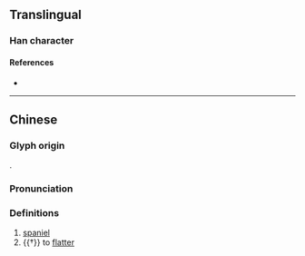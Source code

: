 {{character info/new}}
==Translingual==

===Han character===
{{Han char|rn=94|rad=犬|as=12|sn=15|four=44286|canj=KHTLC|ids=⿰犭黄}}

====References====
* {{Han ref|kx=0718.130|dkj=20676|dj=1129.260|hdz=21367.150|uh=735A|ud=29530|bh=E67D|bd=59005}}

----
==Chinese==
{{zh-forms}}

===Glyph origin===
{{Han etym}}
{{Han compound|犬|alt1=犭|黃|ls=psc|c1=s|c2=p|t1=dog}}.

===Pronunciation===
{{zh-pron
|m=huáng
|c=wong4
|mc=y
|oc=y
|cat=n,v
}}

===Definitions===
{{zh-hanzi}}

# [[spaniel]]
# {{†}} to [[flatter]]